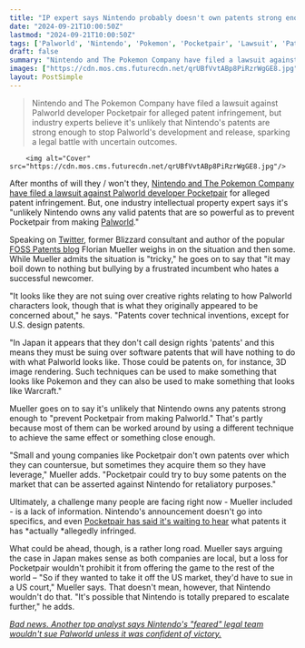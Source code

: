 ```yaml
---
title: "IP expert says Nintendo probably doesn't own patents strong enough to 'prevent Pocketpair from making Palworld,' and this 'may boil down to nothing but bullying'"
date: "2024-09-21T10:00:50Z"
lastmod: "2024-09-21T10:00:50Z"
tags: ['Palworld', 'Nintendo', 'Pokemon', 'Pocketpair', 'Lawsuit', 'Patent Infringement', 'Game Development', 'Legal Battle', 'Survival', 'MMORPG']
draft: false
summary: "Nintendo and The Pokemon Company have filed a lawsuit against Palworld developer Pocketpair for alleged patent infringement, but industry experts believe it's unlikely that Nintendo's patents are strong enough to stop Palworld's development and release, sparking a legal battle with uncertain outcomes."
images: ["https://cdn.mos.cms.futurecdn.net/qrUBfVvtABp8PiRzrWgGE8.jpg"]
layout: PostSimple
---
```

> Nintendo and The Pokemon Company have filed a lawsuit against Palworld developer Pocketpair for alleged patent infringement, but industry experts believe it's unlikely that Nintendo's patents are strong enough to stop Palworld's development and release, sparking a legal battle with uncertain outcomes.


        <img alt="Cover" src="https://cdn.mos.cms.futurecdn.net/qrUBfVvtABp8PiRzrWgGE8.jpg"/>
        
After months of will they / won't they, [Nintendo and The Pokemon Company have filed a lawsuit against Palworld developer Pocketpair](https://www.gamesradar.com/games/survival/its-official-palworld-has-been-nintendod-as-the-pokemon-company-files-lawsuit-against-pocketpair-for-infringing-multiple-patent-rights/) for alleged patent infringement. But, one industry intellectual property expert says it's "unlikely Nintendo owns any valid patents that are so powerful as to prevent Pocketpair from making [Palworld](https://www.gamesradar.com/palworld/)."

Speaking on [Twitter](https://x.com/Florian4Gamers/status/1836657629830992104), former Blizzard consultant and author of the popular [FOSS Patents blog](http://www.fosspatents.com/) Florian Mueller weighs in on the situation and then some. While Mueller admits the situation is "tricky," he goes on to say that "it may boil down to nothing but bullying by a frustrated incumbent who hates a successful newcomer.

"It looks like they are not suing over creative rights relating to how Palworld characters look, though that is what they originally appeared to be concerned about," he says. "Patents cover technical inventions, except for U.S. design patents.

"In Japan it appears that they don't call design rights 'patents' and this means they must be suing over software patents that will have nothing to do with what Palworld looks like. Those could be patents on, for instance, 3D image rendering. Such techniques can be used to make something that looks like Pokemon and they can also be used to make something that looks like Warcraft."

Mueller goes on to say it's unlikely that Nintendo owns any patents strong enough to "prevent Pocketpair from making Palworld." That's partly because most of them can be worked around by using a different technique to achieve the same effect or something close enough.

"Small and young companies like Pocketpair don't own patents over which they can countersue, but sometimes they acquire them so they have leverage," Mueller adds. "Pocketpair could try to buy some patents on the market that can be asserted against Nintendo for retaliatory purposes."

Ultimately, a challenge many people are facing right now - Mueller included - is a lack of information. Nintendo's announcement doesn't go into specifics, and even [Pocketpair has said it's waiting to hear](https://www.gamesradar.com/games/survival/palworld-developer-responds-to-nintendo-lawsuit-says-we-will-do-our-utmost-to-ensure-that-indie-devs-are-not-hindered-or-discouraged-from-pursuing-their-creative-ideas/) what patents it has *actually *allegedly infringed.

What could be ahead, though, is a rather long road. Mueller says arguing the case in Japan makes sense as both companies are local, but a loss for Pocketpair wouldn't prohibit it from offering the game to the rest of the world – "So if they wanted to take it off the US market, they'd have to sue in a US court," Mueller says. That doesn't mean, however, that Nintendo wouldn't do that. "It's possible that Nintendo is totally prepared to escalate further," he adds.

[<em>Bad news. Another top analyst says Nintendo's "feared" legal team wouldn't sue Palworld unless it was confident of victory.</em>](https://www.gamesradar.com/games/survival/i-think-this-will-end-bad-for-pocketpair-analyst-says-nintendos-feared-legal-team-wouldnt-sue-palworld-unless-it-was-confident-of-victory/)
        